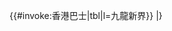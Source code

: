 {{一般巴士表格/head|header=九龍新界|bgcolor=red|fontcolor=white}}
{{#invoke:香港巴士|tbl|l=九龍新界}}
|}<noinclude>
{{Documentation}}
{{香港公共汽車路線格式模板}}
</noinclude>